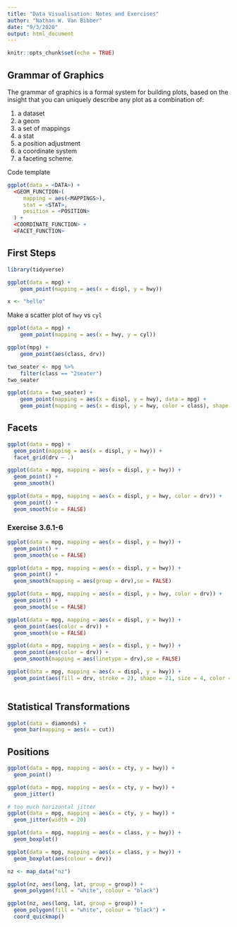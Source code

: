 ```yaml
---
title: "Data Visualisation: Notes and Exercises"
author: "Nathan W. Van Bibber"
date: "9/3/2020"
output: html_document
---
```


```r
knitr::opts_chunk$set(echo = TRUE)
```

## Grammar of Graphics

The grammar of graphics is a formal system for building plots, based on the insight that you can uniquely describe any plot as a combination of:  

1. a dataset  
2. a geom  
3. a set of mappings  
4. a stat  
5. a position adjustment  
6. a coordinate system  
7. a faceting scheme.

Code template

```r
ggplot(data = <DATA>) + 
  <GEOM_FUNCTION>(
     mapping = aes(<MAPPINGS>),
     stat = <STAT>, 
     position = <POSITION>
  ) +
  <COORDINATE_FUNCTION> +
  <FACET_FUNCTION>
```


## First Steps

```r
library(tidyverse)

ggplot(data = mpg) +
    geom_point(mapping = aes(x = displ, y = hwy))
```

```r
x <- "hello"
```

Make a scatter plot of `hwy` vs `cyl`
```r
ggplot(data = mpg) +
    geom_point(mapping = aes(x = hwy, y = cyl))
```

```r
ggplot(mpg) +
    geom_point(aes(class, drv))
```

```r
two_seater <- mpg %>% 
    filter(class == "2seater")
two_seater

```

```r
ggplot(data = two_seater) +
    geom_point(mapping = aes(x = displ, y = hwy), data = mpg) +
    geom_point(mapping = aes(x = displ, y = hwy, color = class), shape = 17, size = 2)
```

## Facets

```r
ggplot(data = mpg) + 
  geom_point(mapping = aes(x = displ, y = hwy)) + 
  facet_grid(drv ~ .)
```

```r
ggplot(data = mpg, mapping = aes(x = displ, y = hwy)) + 
  geom_point() + 
  geom_smooth()
```

```r
ggplot(data = mpg, mapping = aes(x = displ, y = hwy, color = drv)) + 
  geom_point() + 
  geom_smooth(se = FALSE)
```


### Exercise 3.6.1-6

```r
ggplot(data = mpg, mapping = aes(x = displ, y = hwy)) + 
  geom_point() + 
  geom_smooth(se = FALSE)

ggplot(data = mpg, mapping = aes(x = displ, y = hwy)) + 
  geom_point() + 
  geom_smooth(mapping = aes(group = drv),se = FALSE)
```

```r
ggplot(data = mpg, mapping = aes(x = displ, y = hwy, color = drv)) + 
  geom_point() + 
  geom_smooth(se = FALSE)

ggplot(data = mpg, mapping = aes(x = displ, y = hwy)) + 
  geom_point(aes(color = drv)) + 
  geom_smooth(se = FALSE)
```

```r
ggplot(data = mpg, mapping = aes(x = displ, y = hwy)) + 
  geom_point(aes(color = drv)) + 
  geom_smooth(mapping = aes(linetype = drv),se = FALSE)

ggplot(data = mpg, mapping = aes(x = displ, y = hwy)) + 
  geom_point(aes(fill = drv, stroke = 2), shape = 21, size = 4, color = 'white')
  
```


## Statistical Transformations

```r
ggplot(data = diamonds) + 
  geom_bar(mapping = aes(x = cut))
```

## Positions

```r
ggplot(data = mpg, mapping = aes(x = cty, y = hwy)) + 
  geom_point()

ggplot(data = mpg, mapping = aes(x = cty, y = hwy)) + 
  geom_jitter()

# too much horizontal jitter
ggplot(data = mpg, mapping = aes(x = cty, y = hwy)) +
  geom_jitter(width = 20)
```

```r
ggplot(data = mpg, mapping = aes(x = class, y = hwy)) +
  geom_boxplot()

ggplot(data = mpg, mapping = aes(x = class, y = hwy)) +
  geom_boxplot(aes(colour = drv))
```

```r
nz <- map_data("nz")

ggplot(nz, aes(long, lat, group = group)) +
  geom_polygon(fill = "white", colour = "black")

ggplot(nz, aes(long, lat, group = group)) +
  geom_polygon(fill = "white", colour = "black") +
  coord_quickmap()
```


